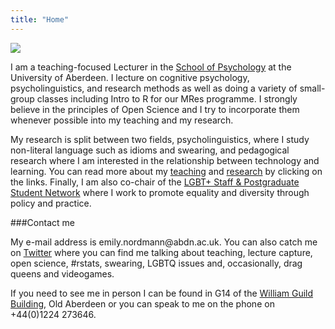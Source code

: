 ```yaml
---
title: "Home"
---
```


  
<img src="images/me_2018.jpg" class="img1">  
  
I am a teaching-focused Lecturer in the [School of Psychology](https://www.abdn.ac.uk/psychology/) at the University of Aberdeen. I lecture on cognitive psychology, psycholinguistics, and research methods as well as doing a variety of small-group classes including Intro to R for our MRes programme. I strongly believe in the principles of Open Science and I try to incorporate them whenever possible into my teaching and my research.

My research is split between two fields, psycholinguistics, where I study non-literal language such as idioms and swearing, and pedagogical research where I am interested in the relationship between technology and learning. You can read more about my [teaching](Teaching.html) and [research](Research.html) by clicking on the links. Finally, I am also co-chair of the [LGBT+ Staff & Postgraduate Student Network](https://www.facebook.com/LGBT.UoA/) where I work to promote equality and diversity through policy and practice. 


###Contact me

My e-mail address is emily.nordmann@abdn.ac.uk. You can also catch me on [Twitter](https://twitter.com/emilynordmann) where you can find me talking about teaching, lecture capture, open science, #rstats, swearing, LGBTQ issues and, occasionally, drag queens and videogames. 

If you need to see me in person I can be found in G14 of the [William Guild Building](https://www.google.co.uk/maps/place/William+Guild+Building,+Aberdeen/@57.165965,-2.1035662,16z/data=!4m5!3m4!1s0x48840e0efdd1b991:0x7427840cc273cd73!8m2!3d57.1659635!4d-2.0991881), Old Aberdeen or you can speak to me on the phone on +44(0)1224 273646.